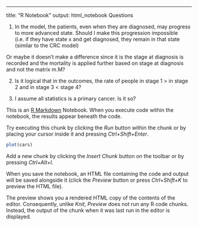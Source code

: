 ---
title: "R Notebook"
output: html_notebook
Questions

1. In the model, the patients, even when they are diagnosed, may progress to more advanced state. Should I make this progression impossible (i.e. if they have state x and get diagnosed, they remain in that state (similar to the CRC model)

Or maybe it doesn't make a difference since it is the stage at diagnosis is recorded and the mortality is applied further based on stage at diagnosis and not the matrix m.M?

2. Is it logical that in the outcomes, the rate of people in stage 1 > in stage 2 and in stage 3 < stage 4?

3. I assume all statistics is a primary cancer. Is it so?


This is an [R Markdown](http://rmarkdown.rstudio.com) Notebook. When you execute code within the notebook, the results appear beneath the code. 

Try executing this chunk by clicking the *Run* button within the chunk or by placing your cursor inside it and pressing *Ctrl+Shift+Enter*. 

```r
plot(cars)
```

Add a new chunk by clicking the *Insert Chunk* button on the toolbar or by pressing *Ctrl+Alt+I*.

When you save the notebook, an HTML file containing the code and output will be saved alongside it (click the *Preview* button or press *Ctrl+Shift+K* to preview the HTML file).

The preview shows you a rendered HTML copy of the contents of the editor. Consequently, unlike *Knit*, *Preview* does not run any R code chunks. Instead, the output of the chunk when it was last run in the editor is displayed.
